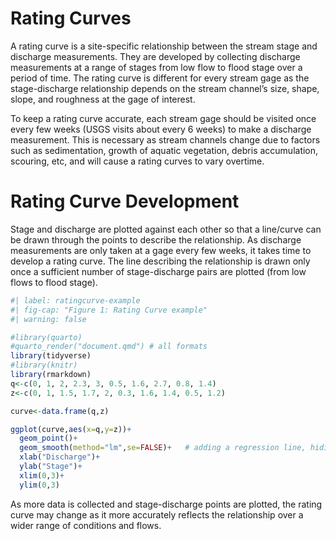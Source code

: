 # Rating Curves

A rating curve is a site-specific relationship between the stream stage and discharge measurements. They are developed by collecting discharge measurements at a range of stages from low flow to flood stage over a period of time. The rating curve is different for every stream gage as the stage-discharge relationship depends on the stream channel's size, shape, slope, and roughness at the gage of interest.

To keep a rating curve accurate, each stream gage should be visited once every few weeks (USGS visits about every 6 weeks) to make a discharge measurement. This is necessary as stream channels change due to factors such as sedimentation, growth of aquatic vegetation, debris accumulation, scouring, etc, and will cause a rating curves to vary overtime.

# Rating Curve Development

Stage and discharge are plotted against each other so that a line/curve can be drawn through the points to describe the relationship. As discharge measurements are only taken at a gage every few weeks, it takes time to develop a rating curve. The line describing the relationship is drawn only once a sufficient number of stage-discharge pairs are plotted (from low flows to flood stage).

```r
#| label: ratingcurve-example
#| fig-cap: "Figure 1: Rating Curve example"
#| warning: false

#library(quarto)
#quarto_render("document.qmd") # all formats
library(tidyverse)
#library(knitr)
library(rmarkdown)
q<-c(0, 1, 2, 2.3, 3, 0.5, 1.6, 2.7, 0.8, 1.4)
z<-c(0, 1, 1.5, 1.7, 2, 0.3, 1.6, 1.4, 0.5, 1.2)

curve<-data.frame(q,z)

ggplot(curve,aes(x=q,y=z))+
  geom_point()+
  geom_smooth(method="lm",se=FALSE)+   # adding a regression line, hiding confidence intervals
  xlab("Discharge")+
  ylab("Stage")+
  xlim(0,3)+
  ylim(0,3)


```

As more data is collected and stage-discharge points are plotted, the rating curve may change as it more accurately reflects the relationship over a wider range of conditions and flows.
